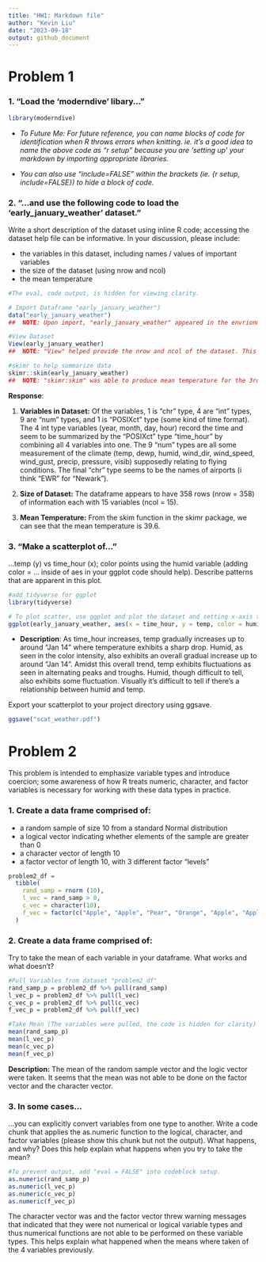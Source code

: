 ```yaml
---
title: "HW1: Markdown file"
author: "Kevin Liu"
date: "2023-09-18"
output: github_document
---
```


# Problem 1

### 1. "Load the 'moderndive' libary..."
```r
library(moderndive)
```

  *   _To Future Me: For future reference, you can name blocks of code for identification when R throws errors when knitting. ie. it's a good idea to name the above code as "r setup" because you are 'setting up' your markdown by importing appropriate libraries._

  *   _You can also use "include=FALSE" within the brackets (ie. {r setup, include=FALSE}) to hide a block of code._

### 2. "...and use the following code to load the 'early_january_weather' dataset." 

Write a short description of the dataset using inline R code; accessing the dataset help file can be informative. In your discussion, please include:

*   the variables in this dataset, including names / values of important variables
*   the size of the dataset (using nrow and ncol)
*   the mean temperature
```r
#The eval, code output, is hidden for viewing clarity.

# Import Dataframe "early_january_weather")
data("early_january_weather")
##  NOTE: Upon import, "early_january_weather" appeared in the envrionment and provided information on     the variable types. This is how I answered the first bulletpoint.

#View Dataset
View(early_january_weather)
##  NOTE: "View" helped provide the nrow and ncol of the dataset. This is not easily outputted in          markdown which is why the note is here to acknowledge that I analyzed the "view" output though not     obvious in the markdown.

#skimr to help summarize data
skimr::skim(early_january_weather)
##  NOTE: "skimr:skim" was able to produce mean temperature for the 3rd bullet opoint.

```
__Response__: 

1.  __Variables in Dataset:__
  Of the variables, 1 is "chr" type, 4 are "int" types, 9 are "num" types, and 1 is "POSIXct" type (some kind of time format). The 4 int type variables (year, month, day, hour) record the time and seem to be summarized by the "POSIXct" type "time_hour" by combining all 4 variables into one. The 9 "num" types are all some measurement of the climate (temp, dewp, humid, wind_dir, wind_speed, wind_gust, precip, pressure, visib) supposedly relating to flying conditions. The final "chr" type seems to be the names of airports (i think "EWR" for "Newark").

2.   __Size of Dataset:__
  The dataframe appears to have 358 rows (nrow = 358) of information each with 15 variables (ncol = 15).

3.   __Mean Temperature:__
  From the skim function in the skimr package, we can see that the mean temperature is 39.6.
    
### 3. "Make a scatterplot of..."

...temp (y) vs time_hour (x); color points using the humid variable (adding color = ... inside of aes in your ggplot code should help). Describe patterns that are apparent in this plot.

```r
#add tidyverse for ggplot
library(tidyverse)
```


```r
# To plot scatter, use ggplot and plot the dataset and setting x-axis to time_hour variable, y-axis to temp variable and "color" to humid variable. 
ggplot(early_january_weather, aes(x = time_hour, y = temp, color = humid)) + geom_point()
```

* __Description__: As time_hour increases, temp gradually increases up to around "Jan 14" where temperature exhibits a sharp drop. Humid, as seen in the color intensity, also exhibits an overall gradual increase up to around "Jan 14". Amidst this overall trend, temp exhibits fluctuations as seen in alternating peaks and troughs. Humid, though difficult to tell, also exhibits some fluctuation. Visually it's difficult to tell if there's a relationship between humid and temp. 

Export your scatterplot to your project directory using ggsave.

```r
ggsave("scat_weather.pdf")
```


# Problem 2

This problem is intended to emphasize variable types and introduce coercion; some awareness of how R treats numeric, character, and factor variables is necessary for working with these data types in practice.

### 1. Create a data frame comprised of:

*   a random sample of size 10 from a standard Normal distribution
*   a logical vector indicating whether elements of the sample are greater than 0
*   a character vector of length 10
*   a factor vector of length 10, with 3 different factor “levels”

```r
problem2_df = 
  tibble(
    rand_samp = rnorm (10),
    l_vec = rand_samp > 0,
    c_vec = character(10),
    f_vec = factor(c("Apple", "Apple", "Pear", "Orange", "Apple", "Apple", "Pear", "Apple", "Orange", "Pear"))
  )
```

### 2. Create a data frame comprised of:

Try to take the mean of each variable in your dataframe. What works and what doesn’t?

```r
#Pull Variables from dataset "problem2_df"
rand_samp_p = problem2_df %>% pull(rand_samp)
l_vec_p = problem2_df %>% pull(l_vec)
c_vec_p = problem2_df %>% pull(c_vec)
f_vec_p = problem2_df %>% pull(f_vec)
```

```r
#Take Mean (The variables were pulled, the code is hidden for clarity)
mean(rand_samp_p)
mean(l_vec_p)
mean(c_vec_p)
mean(f_vec_p)
```

__Description:__ The mean of the random sample vector and the logic vector were taken. It seems that the mean was not able to be done on the factor vector and the character vector.

### 3. In some cases...

...you can explicitly convert variables from one type to another. Write a code chunk that applies the as.numeric function to the logical, character, and factor variables (please show this chunk but not the output). What happens, and why? Does this help explain what happens when you try to take the mean?

```r
#To prevent output, add "eval = FALSE" into codeblock setup.
as.numeric(rand_samp_p)
as.numeric(l_vec_p)
as.numeric(c_vec_p)
as.numeric(f_vec_p)
```

The character vector was and the factor vector threw warning messages that indicated that they were not numerical or logical variable types and thus numerical functions are not able to be performed on these variable types. This helps explain what happened when the means where taken of the 4 variables previously.
